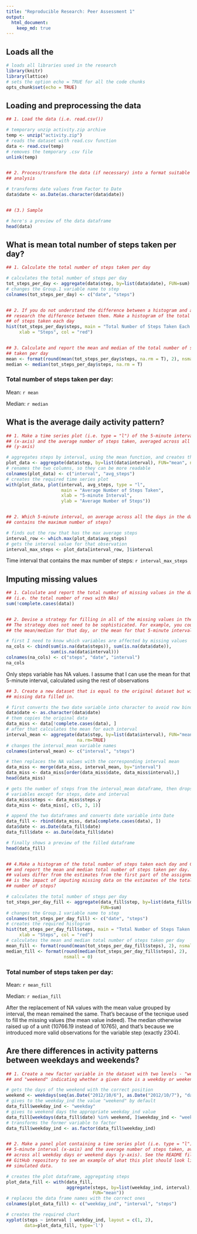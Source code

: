 ```yaml
---
title: "Reproducible Research: Peer Assessment 1"
output: 
  html_document:
    keep_md: true
---
```


## Loads all the 

```r
# loads all libraries used in the research
library(knitr)
library(lattice)
# sets the option echo = TRUE for all the code chunks
opts_chunk$set(echo = TRUE)
```

## Loading and preprocessing the data

```r
## 1. Load the data (i.e. read.csv())

# temporary unzip activity.zip archive
temp <- unzip("activity.zip")
# reads the dataset with read.csv function
data <- read.csv(temp)
# removes the temporary .csv file
unlink(temp)


## 2. Process/transform the data (if necessary) into a format suitable for your
## analysis

# transforms date values from Factor to Date
data$date <- as.Date(as.character(data$date)) 


## (3.) Sample

# here's a preview of the data dataframe
head(data)
```

## What is mean total number of steps taken per day?

```r
## 1. Calculate the total number of steps taken per day

# calculates the total number of steps per day
tot_steps_per_day <- aggregate(data$step, by=list(data$date), FUN=sum)
# changes the Group.1 variable name to step
colnames(tot_steps_per_day) <- c("date", "steps")


## 2. If you do not understand the difference between a histogram and a barplot,
## research the difference between them. Make a histogram of the total number 
## of steps taken each day
hist(tot_steps_per_day$steps, main = "Total Number of Steps Taken Each Day", 
     xlab = "Steps", col = "red")


## 3. Calculate and report the mean and median of the total number of steps
## taken per day
mean <- format(round(mean(tot_steps_per_day$steps, na.rm = T), 2), nsmall = 2)
median <- median(tot_steps_per_day$steps, na.rm = T)
```

### Total number of steps taken per day:

Mean: `r mean`

Median: `r median`

## What is the average daily activity pattern?

```r
## 1. Make a time series plot (i.e. type = "l") of the 5-minute interval
## (x-axis) and the average number of steps taken, averaged across all days 
## (y-axis)

# aggregates steps by interval, using the mean function, and creates the plot data
plot_data <- aggregate(data$step, by=list(data$interval), FUN="mean", na.rm = T)
# renames the two columns, so they can be more readable
colnames(plot_data) <- c("interval", "avg_steps")
# creates the required time series plot
with(plot_data, plot(interval, avg_steps, type = "l", 
                     main = "Average Number of Steps Taken", 
                     xlab = "5-minute Interval", 
                     ylab = "Average Number of Steps"))


## 2. Which 5-minute interval, on average across all the days in the dataset, 
## contains the maximum number of steps?

# finds out the row that has the max average steps
interval_row <- which.max(plot_data$avg_steps)
# gets the interval value for that observation
interval_max_steps <- plot_data[interval_row, ]$interval
```

Time interval that contains the max number of steps: `r interval_max_steps`


## Imputing missing values

```r
## 1. Calculate and report the total number of missing values in the dataset 
## (i.e. the total number of rows with NAs)
sum(!complete.cases(data))


## 2. Devise a strategy for filling in all of the missing values in the dataset.
## The strategy does not need to be sophisticated. For example, you could use 
## the mean/median for that day, or the mean for that 5-minute interval, etc.

# first I need to know which variables are affected by missing values
na_cols <- cbind(sum(is.na(data$steps)), sum(is.na(data$date)), 
                 sum(is.na(data$interval)))
colnames(na_cols) <- c("steps", "date", "interval")
na_cols
```

Only steps variable has NA values. I assume that I can use the mean for that 5-minute interval, calculated using the rest of observations

```r
## 3. Create a new dataset that is equal to the original dataset but with the 
## missing data filled in.

# first converts the two date variable into character to avoid row binding errors
data$date <- as.character(data$date)
# them copies the original data
data_miss <- data[!complete.cases(data), ]
# after that calculates the mean for each interval
interval_mean <- aggregate(data$step, by=list(data$interval), FUN="mean", 
                           na.rm=TRUE)
# changes the interval_mean variable names
colnames(interval_mean) <- c("interval", "steps")

# then replaces the NA values with the corresponding interval mean
data_miss <- merge(data_miss, interval_mean, by="interval")
data_miss <- data_miss[order(data_miss$date, data_miss$interval),]
head(data_miss)

# gets the number of steps from the interval_mean dataframe, then drops all 
# variables except for steps, date and interval
data_miss$steps <- data_miss$steps.y
data_miss <- data_miss[, c(5, 3, 1)]

# append the two dataframes and converts date variable into Date
data_fill <- rbind(data_miss, data[complete.cases(data), ])
data$date <- as.Date(data_fill$date)
data_fill$date <- as.Date(data_fill$date)

# finally shows a preview of the filled dataframe
head(data_fill)


## 4.Make a histogram of the total number of steps taken each day and Calculate 
## and report the mean and median total number of steps taken per day. Do these 
## values differ from the estimates from the first part of the assignment? What 
## is the impact of imputing missing data on the estimates of the total daily 
## number of steps?

# calculates the total number of steps per day
tot_steps_per_day_fill <- aggregate(data_fill$step, by=list(data_fill$date), 
                                    FUN=sum)
# changes the Group.1 variable name to step
colnames(tot_steps_per_day_fill) <- c("date", "steps")
# creates the required histogram
hist(tot_steps_per_day_fill$steps, main = "Total Number of Steps Taken Each Day", 
     xlab = "Steps", col = "red")
# calculates the mean and median total number of steps taken per day
mean_fill <- format(round(mean(tot_steps_per_day_fill$steps), 2), nsmall = 2)
median_fill <- format(round(median(tot_steps_per_day_fill$steps), 2), 
                      nsmall = 0)
```

### Total number of steps taken per day:

Mean: `r mean_fill`

Median: `r median_fill`

After the replacement of NA values with the mean value grouped by interval, the mean remained the same. That's because of the tecnique used to fill the missing values (the mean value indeed). 
The median otherwise raised up of a unit (10766.19 instead of 10765), and that's because we introduced more valid observations for the variable step (exactly 2304).

## Are there differences in activity patterns between weekdays and weekends?

```r
## 1. Create a new factor variable in the dataset with two levels - "weekday" 
## and "weekend" indicating whether a given date is a weekday or weekend day.

# gets the days of the weekend with the correct position
weekend <- weekdays(seq(as.Date("2012/10/6"), as.Date("2012/10/7"), "days"))
# gives to the weekday_ind the value "weekend" by default
data_fill$weekday_ind <- "weekday"
# gives to weekend days the appropriate weekday_ind value
data_fill[weekdays(data_fill$date) %in% weekend, ]$weekday_ind <- "weekend"
# transforms the former variable to factor
data_fill$weekday_ind <- as.factor(data_fill$weekday_ind)


## 2. Make a panel plot containing a time series plot (i.e. type = "l") of the 
## 5-minute interval (x-axis) and the average number of steps taken, averaged 
## across all weekday days or weekend days (y-axis). See the README file in the 
## GitHub repository to see an example of what this plot should look like using 
## simulated data.

# creates the plot dataframe, aggregating steps
plot_data_fill <- with(data_fill, 
                       aggregate(steps, by=list(weekday_ind, interval), 
                                 FUN="mean"))
# replaces the data frame names with the correct ones
colnames(plot_data_fill) <- c("weekday_ind", "interval", "steps")

# creates the required chart
xyplot(steps ~ interval | weekday_ind, layout = c(1, 2), 
       data=plot_data_fill, type='l')
```